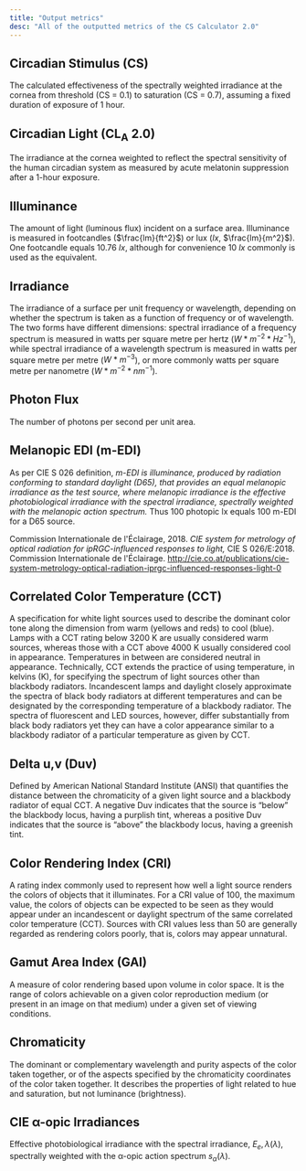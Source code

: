```yaml
---
title: "Output metrics"
desc: "All of the outputted metrics of the CS Calculator 2.0"
---
```


## Circadian Stimulus (CS)

The calculated effectiveness of the spectrally weighted irradiance at the cornea from threshold (CS = 0.1) to saturation (CS = 0.7), assuming a fixed duration of exposure of 1 hour.

## Circadian Light (CL<sub>A</sub> 2.0)

The irradiance at the cornea weighted to reflect the spectral sensitivity of the human circadian system as measured by acute melatonin suppression after a 1-hour exposure.

## Illuminance

The amount of light (luminous flux) incident on a surface area. Illuminance is measured in footcandles ($\frac{lm}{ft^2}$) or lux ($lx$, $\frac{lm}{m^2}$). One footcandle equals 10.76 $lx$, although for convenience 10 $lx$ commonly is used as the equivalent.

## Irradiance

The irradiance of a surface per unit frequency or wavelength, depending on whether the spectrum is taken as a function of frequency or of wavelength. The two forms have different dimensions: spectral irradiance of a frequency spectrum is measured in watts per square metre per hertz ($W*m^{-2}*Hz^{-1}$), while spectral irradiance of a wavelength spectrum is measured in watts per square metre per metre ($W*m^{-3}$), or more commonly watts per square metre per nanometre ($W*m^{-2}*nm^{-1}$).

## Photon Flux

The number of photons per second per unit area.

## Melanopic EDI (m-EDI)

As per CIE S 026 definition, *m-EDI is illuminance, produced by radiation conforming to standard daylight (D65), that provides an equal melanopic irradiance as the test source, where melanopic irradiance is the effective photobiological irradiance with the spectral irradiance, spectrally weighted with the melanopic action spectrum.* Thus 100 photopic lx equals 100 m-EDI for a D65 source.

<References>
  <Reference>Commission Internationale de l'Éclairage, 2018. <i>CIE system for metrology of optical radiation for ipRGC-influenced responses to light,</i> CIE S 026/E:2018. Commission Internationale de l'Éclairage. <a target="_blank" href="http://cie.co.at/publications/cie-system-metrology-optical-radiation-iprgc-influenced-responses-light-0">http://cie.co.at/publications/cie-system-metrology-optical-radiation-iprgc-influenced-responses-light-0</a></Reference>
</References>

## Correlated Color Temperature (CCT)

A specification for white light sources used to describe the dominant color tone along the dimension from warm (yellows and reds) to cool (blue). Lamps with a CCT rating below 3200 K are usually considered warm sources, whereas those with a CCT above 4000 K usually considered cool in appearance. Temperatures in between are considered neutral in appearance. Technically, CCT extends the practice of using temperature, in kelvins (K), for specifying the spectrum of light sources other than blackbody radiators. Incandescent lamps and daylight closely approximate the spectra of black body radiators at different temperatures and can be designated by the corresponding temperature of a blackbody radiator. The spectra of fluorescent and LED sources, however, differ substantially from black body radiators yet they can have a color appearance similar to a blackbody radiator of a particular temperature as given by CCT.

## Delta u,v (Duv)

Defined by American National Standard Institute (ANSI) that quantifies the distance between the chromaticity of a given light source and a blackbody radiator of equal CCT. A negative Duv indicates that the source is “below” the blackbody locus, having a purplish tint, whereas a positive Duv indicates that the source is “above” the blackbody locus, having a greenish tint.

## Color Rendering Index (CRI)

A rating index commonly used to represent how well a light source renders the colors of objects that it illuminates. For a CRI value of 100, the maximum value, the colors of objects can be expected to be seen as they would appear under an incandescent or daylight spectrum of the same correlated color temperature (CCT). Sources with CRI values less than 50 are generally regarded as rendering colors poorly, that is, colors may appear unnatural.

## Gamut Area Index (GAI)

A measure of color rendering based upon volume in color space. It is the range of colors achievable on a given color reproduction medium (or present in an image on that medium) under a given set of viewing conditions.

## Chromaticity

The dominant or complementary wavelength and purity aspects of the color taken together, or of the aspects specified by the chromaticity coordinates of the color taken together. It describes the properties of light related to hue and saturation, but not luminance (brightness).

## CIE &alpha;-opic Irradiances

Effective photobiological irradiance with the spectral irradiance, $E_e,\lambda(\lambda)$, spectrally weighted with the α-opic action spectrum $s_\alpha(\lambda)$.
